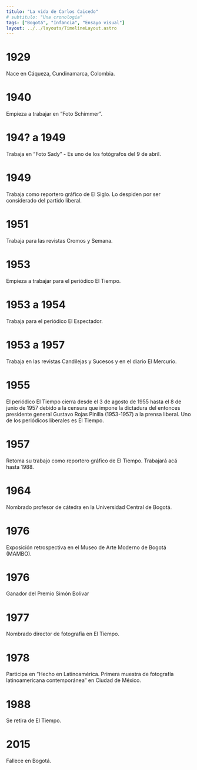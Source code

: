 ```yaml
---
titulo: "La vida de Carlos Caicedo"
# subtitulo: "Una cronología"
tags: ["Bogotá", "Infancia", "Ensayo visual"]
layout: ../../layouts/TimelineLayout.astro
---
```


# 1929

Nace en Cáqueza, Cundinamarca, Colombia.

# 1940

Empieza a trabajar en “Foto Schimmer”.

# 194? a 1949

Trabaja en “Foto Sady” - Es uno de los fotógrafos del 9 de abril.

# 1949

Trabaja como reportero gráfico de El Siglo. Lo despiden por ser considerado del partido liberal.

# 1951

Trabaja para las revistas Cromos y Semana.

# 1953

Empieza a trabajar para el periódico El Tiempo.

# 1953 a 1954

Trabaja para el periódico El Espectador.

# 1953 a 1957

Trabaja en las revistas Candilejas y Sucesos y en el diario El Mercurio.

# 1955

El periódico El Tiempo cierra desde el 3 de agosto de 1955 hasta el 8 de junio de 1957 debido a la censura que impone la dictadura del entonces presidente general Gustavo Rojas Pinilla (1953-1957) a la prensa liberal. Uno de los periódicos liberales es El Tiempo.

# 1957

Retoma su trabajo como reportero gráfico de El Tiempo. Trabajará acá hasta 1988.

# 1964

Nombrado profesor de cátedra en la Universidad Central de Bogotá.

# 1976

Exposición retrospectiva en el Museo de Arte Moderno de Bogotá (MAMBO).

# 1976

Ganador del Premio Simón Bolivar

# 1977

Nombrado director de fotografía en El Tiempo.

# 1978

Participa en “Hecho en Latinoamérica. Primera muestra de fotografía latinoamericana contemporánea” en Ciudad de México.

# 1988

Se retira de El Tiempo.

# 2015

Fallece en Bogotá.
